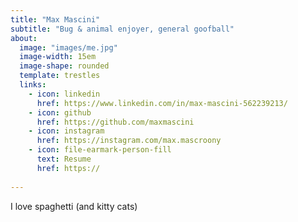 ```yaml
---
title: "Max Mascini"
subtitle: "Bug & animal enjoyer, general goofball"
about:
  image: "images/me.jpg"
  image-width: 15em
  image-shape: rounded
  template: trestles
  links:
    - icon: linkedin
      href: https://www.linkedin.com/in/max-mascini-562239213/
    - icon: github
      href: https://github.com/maxmascini
    - icon: instagram
      href: https://instagram.com/max.mascroony
    - icon: file-earmark-person-fill
      text: Resume
      href: https://
    
---
```


I love spaghetti (and kitty cats)

